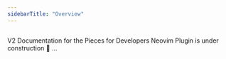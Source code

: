 ```yaml
---
sidebarTitle: "Overview"
---
```


<img
  className="mx-auto"
/>

V2 Documentation for the Pieces for Developers Neovim Plugin is under construction 🚧 ...